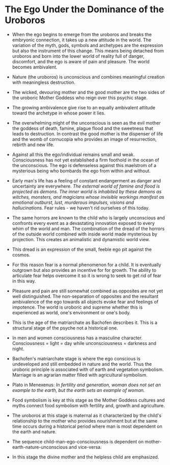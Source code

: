 
<HtmlHeader title="Notes on The Origins and History of Consciousness: The Great Mother" />


# The Ego Under the Dominance of the Uroboros

* When the ego begins to emerge from the uroboros and breaks the embryonic
  connection, it takes up a new attitude in the world. The variation of
  the myth, gods, symbols and archetypes are the expression but also the
  instrument of this change.  This means being detached from uroboros and
  born into the lower world of reality full of danger, discomfort, and the
  ego is aware of pain and pleasure. The world becomes ambivalent. 
 
* Nature (the uroboros) is unconscious and combines meaningful creation
  with meaningless destruction.

* The wicked, devouring mother and the good mother are the two sides of
  the uroboric Mother Goddess who reign over this psychic stage.

* The growing ambivalence give rise to an equally ambivalent attitude
  toward the archetype in whose power it lies.

* The overwhelming might of the unconscious is seen as the evil mother
  the goddess of death, famine, plague flood and the sweetness that leads
  to destruction.  In contrast the good mother is the dispenser of life
  and the womb of cornucopia who provides an image of resurrection, rebirth
  and new life.

* Against all this the ego/individual remains small and weak.
  Consciousness has not yet established a firm foothold in the ocean of
  the unconscious. The ego is defenseless against this maelstrom of
  a mysterious being who bombards the ego from within and without.

* Early man's life has a feeling of constant endangerment as danger and
  uncertainty are everywhere. *The external world of famine and flood is
  projected as demons. The inner world is inhabited by these demons as
  witches, monsters, and magicians whose invisible workings manifest as
  emotional outburst, lust, murderous impulses, visions and
  hallucinations.* Fear rules - we haven't rid ourselves of this today.

* The same horrors are known to the child who is largely unconscious and
  confronts every event as a devastating innovation exposed to every whim
  of the world and man.  The combination of the dread of the horrors of
  the outside world combined with inside world made mysterious by
  projection. This creates an animalistic and dynamistic world view.

* This dread is an expression of the small, feeble ego pit against the
  cosmos.

* For this reason fear is a normal phenomenon for a child. It is
  eventually outgrown but also provides an incentive for for growth. The
  ability to articulate fear helps overcome it so it is wrong to seek to
  get rid of fear in this way.

* Pleasure and pain are still somewhat combined as opposites are not yet
  well distinguished. The non-separation of opposites and the resultant
  ambivalence of the ego towards all objects evoke fear and feelings of
  impotence. The world is uroboric and supreme whether this is experienced
  as world, one's environment or one's body.

* This is the age of the matriarchate as Bachofen describes it. This is
  a structural stage of the psyche not a historical one. 

* In men and women consciousness has a masculine character. Consciousness
  = light = day  while unconsciousness = darkness and night.

* Bachofen's matriarchate stage is where the ego conscious is undeveloped
  and still embedded in nature and the world. Thus the uroboric principle
  is associated with of earth and vegetation symbolism. Marriage is an
  agrarian matter filled with agricultural symbolism.

* Plato in Menexenus: *In fertility and generation, woman does not set an
  example to the earth, but the earth sets an example of woman.*

* Food symbolism is key at this stage as the Mother Goddess cultures and
  myths connect food symbolism with fertility and, growth and agriculture.
  
* The uroboros at this stage is maternal as it characterized by the
  child's relationship to the mother who provides nourishment but at the
  same time occurs during a historical period where man is most dependent
  on the earth and nature. 

* The sequence child-man-ego-consciousness is dependent on
  mother-earth-nature-unconscious and vice-versa. 

* In this stage the divine mother and the helpless child are emphasized.


